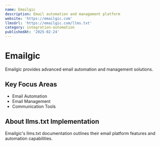 ```yaml
---
name: Emailgic
description: Email automation and management platform
website: 'https://emailgic.com'
llmsUrl: 'https://emailgic.com/llms.txt'
category: integration-automation
publishedAt: '2025-02-24'
---
```


# Emailgic

Emailgic provides advanced email automation and management solutions.

## Key Focus Areas

- Email Automation
- Email Management
- Communication Tools

## About llms.txt Implementation

Emailgic's llms.txt documentation outlines their email platform features and automation capabilities.

